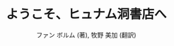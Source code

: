 ---
title: "ようこそ、ヒュナム洞書店へ"
author: "ファン ボルム (著), 牧野 美加 (翻訳)"
page: 368
isbn: "4087735249"
publishDate: 2023-9-26
publisher: "集英社"
addDate: 2025-02-10
amazonLink: ""
kindleLink: null
audibleLink: null
---